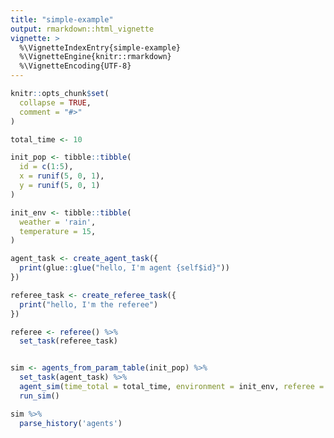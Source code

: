 ```yaml
---
title: "simple-example"
output: rmarkdown::html_vignette
vignette: >
  %\VignetteIndexEntry{simple-example}
  %\VignetteEngine{knitr::rmarkdown}
  %\VignetteEncoding{UTF-8}
---
```


```r
knitr::opts_chunk$set(
  collapse = TRUE,
  comment = "#>"
)
```

```r
total_time <- 10

init_pop <- tibble::tibble(
  id = c(1:5),
  x = runif(5, 0, 1),
  y = runif(5, 0, 1)
)

init_env <- tibble::tibble(
  weather = 'rain',
  temperature = 15,
)

agent_task <- create_agent_task({
  print(glue::glue("hello, I'm agent {self$id}"))
})

referee_task <- create_referee_task({
  print("hello, I'm the referee")
})

referee <- referee() %>% 
  set_task(referee_task)


sim <- agents_from_param_table(init_pop) %>%
  set_task(agent_task) %>%
  agent_sim(time_total = total_time, environment = init_env, referee = referee) %>% 
  run_sim()

sim %>% 
  parse_history('agents')

```
